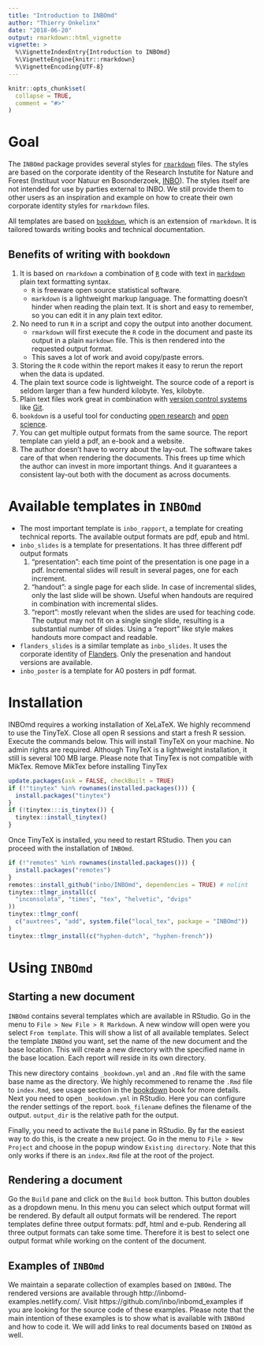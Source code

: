 ```yaml
---
title: "Introduction to INBOmd"
author: "Thierry Onkelinx"
date: "2018-06-20"
output: rmarkdown::html_vignette
vignette: >
  %\VignetteIndexEntry{Introduction to INBOmd}
  %\VignetteEngine{knitr::rmarkdown}
  %\VignetteEncoding{UTF-8}
---
```


```r
knitr::opts_chunk$set(
  collapse = TRUE,
  comment = "#>"
)
```

# Goal

The `INBOmd` package provides several styles for [`rmarkdown`](https://rmarkdown.rstudio.com/) files. The styles are based on the corporate identity of the Research Instutite for Nature and Forest (Instituut voor Natuur en Bosonderzoek, [INBO](https://www.inbo.be)). The styles itself are not intended for use by parties external to INBO.
We still provide them to other users as an inspiration and example on how to create their own corporate identity styles for `rmarkdown` files. 

All templates are based on [`bookdown`](https://bookdown.org/home/about/), which is an extension of `rmarkdown`.
It is tailored towards writing books and technical documentation.

## Benefits of writing with `bookdown`

1. It is based on `rmarkdown` a combination of [`R`](https://www.r-project.org/) code with text in [`markdown`](https://en.wikipedia.org/wiki/Markdown) plain text formatting syntax.
    - `R` is freeware open source statistical software.
    - `markdown` is a lightweight markup language. The formatting doesn't hinder when reading the plain text. It is short and easy to remember, so you can edit it in any plain text editor.
1. No need to run `R` in a script and copy the output into another document.
    - `rmarkdown` will first execute the `R` code in the document and paste its output in a plain `markdown` file. This is then rendered into the requested output format.
    - This saves a lot of work and avoid copy/paste errors.
1. Storing the `R` code within the report makes it easy to rerun the report when the data is updated. 
1. The plain text source code is lightweight. The source code of a report is seldom larger than a few hunderd kilobyte. Yes, kilobyte.
1. Plain text files work great in combination with [version control systems](https://en.wikipedia.org/wiki/Version_control) like [Git](https://en.wikipedia.org/wiki/Git).
1. `bookdown` is a useful tool for conducting [open research](https://en.wikipedia.org/wiki/Open_research) and [open science](https://en.wikipedia.org/wiki/Open_science).
1. You can get multiple output formats from the same source. The report template can yield a pdf, an e-book and a website.
1. The author doesn't have to worry about the lay-out. The software takes care of that when rendering the documents. This frees up time which the author can invest in more important things. And it guarantees a consistent lay-out both with the document as across documents. 

# Available templates in `INBOmd`

- The most important template is `inbo_rapport`, a template for creating technical reports. The available output formats are pdf, epub and html.
- `inbo_slides` is a template for presentations. It has three different pdf output formats
    1. "presentation": each time point of the presentation is one page in a pdf. Incremental slides will result in several pages, one for each increment.
    1. "handout": a single page for each slide. In case of incremental slides, only the last slide will be shown. Useful when handouts are required in combination with incremental slides.
    1. "report": mostly relevant when the slides are used for teaching code. The output may not fit on a single single slide, resulting is a substantial number of slides. Using a "report" like style makes handouts more compact and readable.
- `flanders_slides` is a similar template as `inbo_slides`. It uses the corporate identity of [Flanders](http://www.ditisvlaanderen.be/). Only the presenation and handout versions are available.
- `inbo_poster` is a template for A0 posters in pdf format.

# Installation

INBOmd requires a working installation of XeLaTeX. We highly recommend to use the TinyTeX. Close all open R sessions and start a fresh R session. Execute the commands below. This will install TinyTeX on your machine. No admin rights are required. Although TinyTeX is a lightweight installation, it still is several 100 MB large. Please note that TinyTex is not compatible with MikTex. Remove MikTex before installing TinyTex

```r
update.packages(ask = FALSE, checkBuilt = TRUE)
if (!"tinytex" %in% rownames(installed.packages())) {
  install.packages("tinytex")
}
if (!tinytex:::is_tinytex()) {
  tinytex::install_tinytex()
}
```

Once TinyTeX is installed, you need to restart RStudio. Then you can proceed with the installation of `INBOmd`.

```r
if (!"remotes" %in% rownames(installed.packages())) {
  install.packages("remotes")
}
remotes::install_github("inbo/INBOmd", dependencies = TRUE) # nolint
tinytex::tlmgr_install(c(
  "inconsolata", "times", "tex", "helvetic", "dvips"
))
tinytex::tlmgr_conf(
  c("auxtrees", "add", system.file("local_tex", package = "INBOmd"))
)
tinytex::tlmgr_install(c("hyphen-dutch", "hyphen-french"))
```

# Using `INBOmd`

## Starting a new document

`INBOmd` contains several templates which are available in RStudio. Go in the menu to `File > New File > R Markdown`. A new window will open were you select `From template`. This will show a list of all available templates. Select the template `INBOmd` you want, set the name of the new document and the base location. This will create a new directory with the specified name in the base location. Each report will reside in its own directory.

This new directory contains `_bookdown.yml` and an `.Rmd` file with the same base name as the directory. We highly recommened to rename the `.Rmd` file to `index.Rmd`, see usage section in the [bookdown](https://bookdown.org/yihui/bookdown/usage.html) book for more details. Next you need to open `_bookdown.yml` in RStudio. Here you can configure the render settings of the report. `book_filename` defines the filename of the output. `output_dir` is the relative path for the output.

Finally, you need to activate the `Build` pane in RStudio. By far the easiest way to do this, is the create a new project. Go in the menu to `File > New Project` and choose in the popup window `Existing directory`. Note that this only works if there is an `index.Rmd` file at the root of the project.

## Rendering a document

Go the `Build` pane and click on the `Build book` button. This button doubles as a dropdown menu. In this menu you can select which output format will be rendered. By default all output formats will be rendered. The report templates define three output formats: pdf, html and e-pub. Rendering all three output formats can take some time. Therefore it is best to select one output format while working on the content of the document.

## Examples of `INBOmd`

We maintain a separate collection of examples based on `INBOmd`. The rendered versions are available through http://inbomd-examples.netlify.com/. Visit https://github.com/inbo/inbomd_examples if you are looking for the source code of these examples. Please note that the main intention of these examples is to show what is available with `INBOmd` and how to code it. We will add links to real documents based on `INBOmd` as well.
